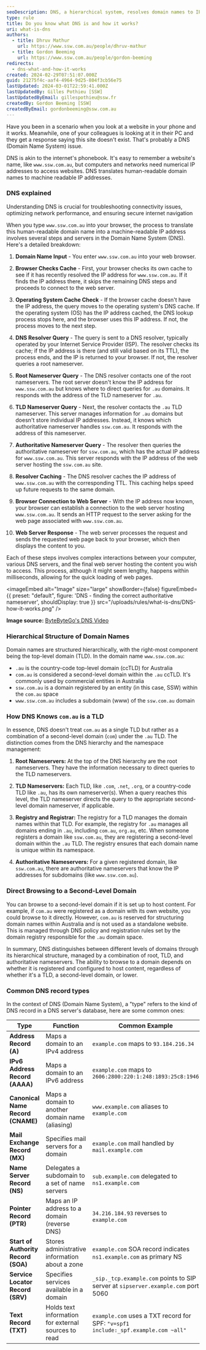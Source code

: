 ```yaml
---
seoDescription: DNS, a hierarchical system, resolves domain names to IP addresses through complex interactions between your computer, DNS servers, and web servers.
type: rule
title: Do you know what DNS is and how it works?
uri: what-is-dns
authors:
  - title: Dhruv Mathur
    url: https://www.ssw.com.au/people/dhruv-mathur
  - title: Gordon Beeming
    url: https://www.ssw.com.au/people/gordon-beeming
redirects:
  - dns-what-and-how-it-works
created: 2024-02-29T07:51:07.000Z
guid: 21275f4c-aaf4-4964-9d25-804f3cb56e75
lastUpdated: 2024-03-01T22:59:41.000Z
lastUpdatedBy: Gilles Pothieu [SSW]
lastUpdatedByEmail: gillespothieu@ssw.fr
createdBy: Gordon Beeming [SSW]
createdByEmail: gordonbeeming@ssw.com.au
---
```


Have you been in a scenario when you look at a website in your phone and it works. Meanwhile, one of your colleagues is looking at it in their PC and they get a response saying this site doesn't exist. That's probably a DNS (Domain Name System) issue.

DNS is akin to the internet's phonebook. It's easy to remember a website's name, like `www.ssw.com.au`, but computers and networks need numerical IP addresses to access websites. DNS translates human-readable domain names to machine readable IP addresses.
### DNS explained

<youtubeEmbed url="https://www.youtube.com/embed/27r4Bzuj5NQ" description="Video: Everything You Need to Know About DNS (5 min)" />

Understanding DNS is crucial for troubleshooting connectivity issues, optimizing network performance, and ensuring secure internet navigation

When you type `www.ssw.com.au` into your browser, the process to translate this human-readable domain name into a machine-readable IP address involves several steps and servers in the Domain Name System (DNS). Here's a detailed breakdown:

1. **Domain Name Input** - You enter `www.ssw.com.au` into your web browser.

2. **Browser Checks Cache** - First, your browser checks its own cache to see if it has recently resolved the IP address for `www.ssw.com.au`. If it finds the IP address there, it skips the remaining DNS steps and proceeds to connect to the web server.

3. **Operating System Cache Check** - If the browser cache doesn't have the IP address, the query moves to the operating system's DNS cache. If the operating system (OS) has the IP address cached, the DNS lookup process stops here, and the browser uses this IP address. If not, the process moves to the next step.

4. **DNS Resolver Query** - The query is sent to a DNS resolver, typically operated by your Internet Service Provider (ISP). The resolver checks its cache; if the IP address is there (and still valid based on its TTL), the process ends, and the IP is returned to your browser. If not, the resolver queries a root nameserver.

5. **Root Nameserver Query** - The DNS resolver contacts one of the root nameservers. The root server doesn't know the IP address for `www.ssw.com.au` but knows where to direct queries for `.au` domains. It responds with the address of the TLD nameserver for `.au`.

6. **TLD Nameserver Query** - Next, the resolver contacts the `.au` TLD nameserver. This server manages information for `.au` domains but doesn't store individual IP addresses. Instead, it knows which authoritative nameserver handles `ssw.com.au`. It responds with the address of this nameserver.

7. **Authoritative Nameserver Query** - The resolver then queries the authoritative nameserver for `ssw.com.au`, which has the actual IP address for `www.ssw.com.au`. This server responds with the IP address of the web server hosting the `ssw.com.au` site.

8. **Resolver Caching** - The DNS resolver caches the IP address of `www.ssw.com.au` with the corresponding TTL. This caching helps speed up future requests to the same domain.

9. **Browser Connection to Web Server** - With the IP address now known, your browser can establish a connection to the web server hosting `www.ssw.com.au`. It sends an HTTP request to the server asking for the web page associated with `www.ssw.com.au`.

10. **Web Server Response** - The web server processes the request and sends the requested web page back to your browser, which then displays the content to you.

Each of these steps involves complex interactions between your computer, various DNS servers, and the final web server hosting the content you wish to access. This process, although it might seem lengthy, happens within milliseconds, allowing for the quick loading of web pages.


<imageEmbed
  alt="Image"
  size="large"
  showBorder={false}
  figureEmbed={{
    preset: "default",
    figure: 'DNS - finding the correct authoritative nameserver',
    shouldDisplay: true
  }}
  src="/uploads/rules/what-is-dns/DNS-how-it-works.png"
/>

**Image source:** [ByteByteGo's DNS Video](https://www.youtube.com/watch?v=27r4Bzuj5NQ)

### Hierarchical Structure of Domain Names

Domain names are structured hierarchically, with the right-most component being the top-level domain (TLD). In the domain name `www.ssw.com.au`:

- `.au` is the country-code top-level domain (ccTLD) for Australia
- `com.au` is considered a second-level domain within the `.au` ccTLD. It's commonly used by commercial entities in Australia
- `ssw.com.au` is a domain registered by an entity (in this case, SSW) within the `com.au` space
- `www.ssw.com.au` includes a subdomain (www) of the `ssw.com.au` domain

### How DNS Knows `com.au` is a TLD

In essence, DNS doesn't treat `com.au` as a single TLD but rather as a combination of a second-level domain (`com`) under the `.au` TLD. The distinction comes from the DNS hierarchy and the namespace management:

1. **Root Nameservers:** At the top of the DNS hierarchy are the root nameservers. They have the information necessary to direct queries to the TLD nameservers.

2. **TLD Nameservers:** Each TLD, like `.com`, `.net`, `.org`, or a country-code TLD like `.au`, has its own nameserver(s). When a query reaches this level, the TLD nameserver directs the query to the appropriate second-level domain nameserver, if applicable.

3. **Registry and Registrar:** The registry for a TLD manages the domain names within that TLD. For example, the registry for `.au` manages all domains ending in `.au`, including `com.au`, `org.au`, etc. When someone registers a domain like `ssw.com.au`, they are registering a second-level domain within the `.au` TLD. The registry ensures that each domain name is unique within its namespace.

4. **Authoritative Nameservers:** For a given registered domain, like `ssw.com.au`, there are authoritative nameservers that know the IP addresses for subdomains (like `www.ssw.com.au`).

### Direct Browsing to a Second-Level Domain

You can browse to a second-level domain if it is set up to host content. For example, if `com.au` were registered as a domain with its own website, you could browse to it directly. However, `com.au` is reserved for structuring domain names within Australia and is not used as a standalone website. This is managed through DNS policy and registration rules set by the domain registry responsible for the `.au` domain space.

In summary, DNS distinguishes between different levels of domains through its hierarchical structure, managed by a combination of root, TLD, and authoritative nameservers. The ability to browse to a domain depends on whether it is registered and configured to host content, regardless of whether it's a TLD, a second-level domain, or lower.

### Common DNS record types

In the context of DNS (Domain Name System), a "type" refers to the kind of DNS record in a DNS server's database, here are some common ones:

| Type                                | Function                                            | Common Example                                                                    |
| ----------------------------------- | --------------------------------------------------- | --------------------------------------------------------------------------------- |
| **Address Record (A)**              | Maps a domain to an IPv4 address                    | `example.com` maps to `93.184.216.34`                                             |
| **IPv6 Address Record (AAAA)**      | Maps a domain to an IPv6 address                    | `example.com` maps to `2606:2800:220:1:248:1893:25c8:1946`                        |
| **Canonical Name Record (CNAME)**   | Maps a domain to another domain name (aliasing)     | `www.example.com` aliases to `example.com`                                        |
| **Mail Exchange Record (MX)**       | Specifies mail servers for a domain                 | `example.com` mail handled by `mail.example.com`                                  |
| **Name Server Record (NS)**         | Delegates a subdomain to a set of name servers      | `sub.example.com` delegated to `ns1.example.com`                                  |
| **Pointer Record (PTR)**            | Maps an IP address to a domain (reverse DNS)        | `34.216.184.93` reverses to `example.com`                                         |
| **Start of Authority Record (SOA)** | Stores administrative information about a zone      | `example.com` SOA record indicates `ns1.example.com` as primary NS                |
| **Service Locator Record (SRV)**    | Specifies services available in a domain            | `_sip._tcp.example.com` points to SIP server at `sipserver.example.com` port 5060 |
| **Text Record (TXT)**               | Holds text information for external sources to read | `example.com` uses a TXT record for SPF: `"v=spf1 include:_spf.example.com ~all"` |
